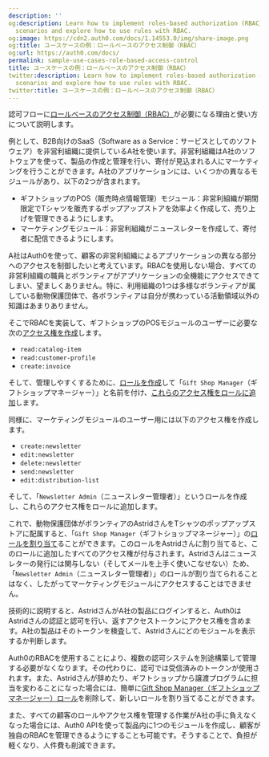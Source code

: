 ```yaml
---
description: ''
og:description: Learn how to implement roles-based authorization (RBAC) in different
  scenarios and explore how to use rules with RBAC.
og:image: https://cdn2.auth0.com/docs/1.14553.0/img/share-image.png
og:title: ユースケースの例：ロールベースのアクセス制御（RBAC）
og:url: https://auth0.com/docs/
permalink: sample-use-cases-role-based-access-control
title: ユースケースの例：ロールベースのアクセス制御（RBAC）
twitter:description: Learn how to implement roles-based authorization (RBAC) in different
  scenarios and explore how to use rules with RBAC.
twitter:title: ユースケースの例：ロールベースのアクセス制御（RBAC）
---
```


認可フローに[ロールベースのアクセス制御（RBAC）](/rbac)が必要になる理由と使い方について説明します。

例として、B2B向けのSaaS（Software as a Service：サービスとしてのソフトウェア）を非営利組織に提供しているA社を使います。非営利組織はA社のソフトウェアを使って、製品の作成と管理を行い、寄付が見込まれる人にマーケティングを行うことができます。A社のアプリケーションには、いくつかの異なるモジュールがあり、以下の2つが含まれます。

* ギフトショップのPOS（販売時点情報管理）モジュール：非営利組織が期間限定でTシャツを販売するポップアップストアを効率よく作成して、売り上げを管理できるようにします。
* マーケティングモジュール：非営利組織がニュースレターを作成して、寄付者に配信できるようにします。

A社はAuth0を使って、顧客の非営利組織によるアプリケーションの異なる部分へのアクセスを制御したいと考えています。RBACを使用しない場合、すべての非営利組織の職員とボランティアがアプリケーションの全機能にアクセスできてしまい、望ましくありません。特に、利用組織の1つは多様なボランティアが属している動物保護団体で、各ボランティアは自分が携わっている活動領域以外の知識はあまりありません。

そこでRBACを実装して、ギフトショップのPOSモジュールのユーザーに必要な次の[アクセス権を作成](/apis/add-api-permissions)します。

* `read:catalog-item`
* `read:customer-profile`
* `create:invoice`

そして、管理しやすくするために、[ロールを作成](/rbac/roles/create-roles)して「`Gift Shop Manager`（ギフトショップマネージャー）」と名前を付け、[これらのアクセス権をロールに追加](/rbac/roles/add-permissions-to-roles)します。

同様に、マーケティングモジュールのユーザー用には以下のアクセス権を作成します。

* `create:newsletter`
* `edit:newsletter`
* `delete:newsletter`
* `send:newsletter`
* `edit:distribution-list`

そして、「`Newsletter Admin`（ニュースレター管理者）」というロールを作成し、これらのアクセス権をロールに追加します。

これで、動物保護団体がボランティアのAstridさんをTシャツのポップアップストアに配属すると、「`Gift Shop Manager`（ギフトショップマネージャー）」の[ロールを割り当て](/rbac/rbac-users/assign-roles-to-users)ることができます。このロールをAstridさんに割り当てると、このロールに追加したすべてのアクセス権が付与されます。Astridさんはニュースレターの発行には関与しない（そしてメールを上手く使いこなせない）ため、「`Newsletter Admin`（ニュースレター管理者）」のロールが割り当てられることはなく、したがってマーケティングモジュールにアクセスすることはできません。

技術的に説明すると、AstridさんがA社の製品にログインすると、Auth0はAstridさんの認証と認可を行い、返すアクセストークンにアクセス権を含めます。A社の製品はそのトークンを検査して、Astridさんにどのモジュールを表示するか判断します。

Auth0のRBACを使用することにより、複数の認可システムを別途構築して管理する必要がなくなります。その代わりに、認可では受信済みのトークンが使用されます。また、Astridさんが辞めたり、ギフトショップから譲渡プログラムに担当を変わることになった場合には、簡単に[Gift Shop Manager（ギフトショップマネージャー）ロール](/rbac/rbac-users/remove-roles-from-users)を削除して、新しいロールを割り当てることができます。

また、すべての顧客のロールやアクセス権を管理する作業がA社の手に負えなくなった場合には、Auth0 APIを使って製品内に1つのモジュールを作成し、顧客が独自のRBACを管理できるようにすることも可能です。そうすることで、負担が軽くなり、人件費も削減できます。
